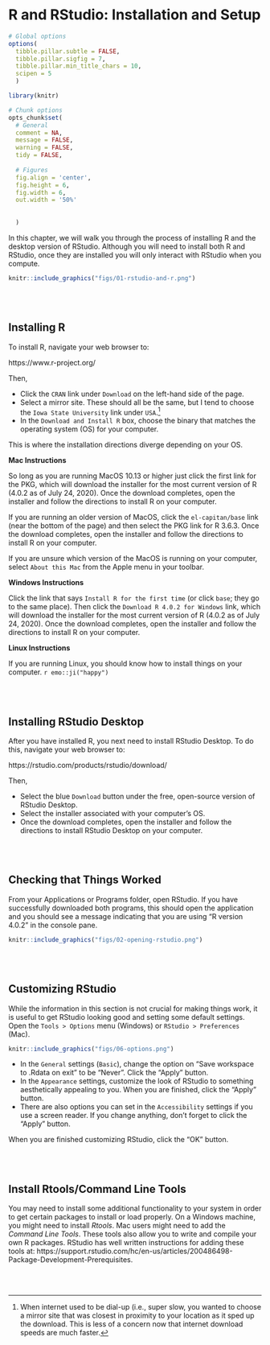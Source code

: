 # R and RStudio: Installation and Setup

```r
# Global options
options(
  tibble.pillar.subtle = FALSE, 
  tibble.pillar.sigfig = 7, 
  tibble.pillar.min_title_chars = 10,
  scipen = 5
  )

library(knitr)

# Chunk options
opts_chunk$set(
  # General
  comment = NA,
  message = FALSE, 
  warning = FALSE,
  tidy = FALSE,
  
  # Figures
  fig.align = 'center',
  fig.height = 6,
  fig.width = 6,  
  out.width = '50%' 
  
  
  )
```


In this chapter, we will walk you through the process of installing R and the desktop version of RStudio. Although you will need to install both R and RStudio, once they are installed you will only interact with RStudio when you compute. 

```r
knitr::include_graphics("figs/01-rstudio-and-r.png")
```

<br /><br />


## Installing R

To install R, navigate your web browser to:

<p style="margin-left:auto; margin-right:auto;">https://www.r-project.org/</p>

Then,

- Click the `CRAN` link under `Download` on the left-hand side of the page.
- Select a mirror site. These should all be the same, but I tend to choose the `Iowa State University` link under `USA`.^[When internet used to be dial-up (i.e., super slow, you wanted to choose a mirror site  that was closest in proximity to your location as it sped up the download. This is less of a concern now that internet download speeds are much faster.]
- In the `Download and Install R` box, choose the binary that matches the operating system (OS) for your computer.

This is where the installation directions diverge depending on your OS.

**Mac Instructions**

So long as you are running MacOS 10.13 or higher just click the first link for the PKG, which will download the installer for the most current version of R (4.0.2 as of July 24, 2020). Once the download completes, open the installer and follow the directions to install R on your computer.

If you are running an older version of MacOS, click the `el-capitan/base` link (near the bottom of the page) and then select the PKG link for R 3.6.3. Once the download completes, open the installer and follow the directions to install R on your computer.

If you are unsure which version of the MacOS is running on your computer, select `About this Mac` from the Apple menu in your toolbar. 


**Windows Instructions**

Click the link that says `Install R for the first time` (or click `base`; they go to the same place). Then click the `Download R 4.0.2 for Windows` link, which will download the installer for the most current version of R (4.0.2 as of July 24, 2020). Once the download completes, open the installer and follow the directions to install R on your computer.

**Linux Instructions**

If you are running Linux, you should know how to install things on your computer. `r emo::ji("happy")`


<br /><br />


## Installing RStudio Desktop


After you have installed R, you next need to install RStudio Desktop. To do this, navigate your web browser to:

<p style="margin-left:auto; margin-right:auto;">https://rstudio.com/products/rstudio/download/</p>

Then,

- Select the blue `Download` button under the free, open-source version of RStudio Desktop.
- Select the installer associated with your computer's OS.
- Once the download completes, open the installer and follow the directions to install RStudio Desktop on your computer.

<br /><br />


## Checking that Things Worked

From your Applications or Programs folder, open RStudio. If you have successfully downloaded both programs, this should open the application and you should see a message indicating that you are using "R version 4.0.2" in the console pane.

```r
knitr::include_graphics("figs/02-opening-rstudio.png")
```

<br /><br />


## Customizing RStudio

While the information in this section is not crucial for making things work, it is useful to get RStudio looking good and setting some default settings. Open the `Tools > Options` menu (Windows) or `RStudio > Preferences` (Mac). 

```r
knitr::include_graphics("figs/06-options.png")
```


- In the `General` settings (`Basic`), change the option on "Save workspace to .Rdata on exit" to be "Never". Click the "Apply" button.
- In the `Appearance` settings, customize the look of RStudio to something aesthetically appealing to you. When you are finished, click the "Apply" button.
- There are also options you can set in the `Accessibility` settings if you use a screen reader. If you change anything, don't forget to click the "Apply" button.

When you are finished customizing RStudio, click the "OK" button.


<br /><br />



## Install Rtools/Command Line Tools

You may need to install some additional functionality to your system in order to get certain packages to install or load properly. On a Windows machine, you might need to install *Rtools*. Mac users might need to add the *Command Line Tools*. These tools also allow you to write and compile your own R packages. RStudio has well written instructions for adding these tools at: https://support.rstudio.com/hc/en-us/articles/200486498-Package-Development-Prerequisites.


<br /><br />



